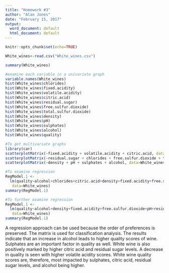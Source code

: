 ```yaml
---
title: "Homework #3"
author: "Alan Jones"
date: "February 15, 2017"
output:
  word_document: default
  html_document: default
---
```

```r
knitr::opts_chunk$set(echo=TRUE)
```
```r
White_wines<-read.csv("White_wines.csv")
```

```r
summary(White_wines)
```

```r
#examine each variable in a univariate graph
variable.names(White_wines)
hist(White_wines$chlorides)
hist(White_wines$fixed.acidity)
hist(White_wines$volatile.acidity)
hist(White_wines$citric.acid)
hist(White_wines$residual.sugar)
hist(White_wines$free.sulfur.dioxide)
hist(White_wines$total.sulfur.dioxide)
hist(White_wines$density)
hist(White_wines$pH)
hist(White_wines$sulphates)
hist(White_wines$alcohol)
hist(White_wines$quality)
```

```r
#To get multivariate graphs
library(car)
scatterplotMatrix(~fixed.acidity + volatile.acidity + citric.acid, data=White_wines)
scatterplotMatrix(~residual.sugar + chlorides + free.sulfur.dioxide + total.sulfur.dioxide, data=White_wines)
scatterplotMatrix(~density + pH + sulphates + alcohol, data=White_wines)
```

```r
#To examine regression
RegModel.1 <- 
  lm(quality~alcohol+chlorides+citric.acid+density+fixed.acidity+free.sulfur.dioxide+pH+residual.sugar+sulphates+total.sulfur.dioxide+volatile.acidity,
   data=White_wines)
summary(RegModel.1)
```
```r
#To further examine regression
RegModel.1 <- 
  lm(quality~alcohol+density+fixed.acidity+free.sulfur.dioxide+pH+residual.sugar+sulphates+volatile.acidity,
   data=White_wines)
summary(RegModel.1)
```

A regression approach can be used because the order of preferences is preserved. The matrix is used for classification analysis. The results indicate that an increase in alcohol leads to higher quality scores of wine. Sulphates are an important factor in quality as well. White wine is also positively marked by higher citric acid and residual sugar levels. A decrease in quality is seen with higher volatile acidity scores. White wine quality scores are, therefore, most impacted by sulphates, citric acid, residual sugar levels, and alcohol being higher. 